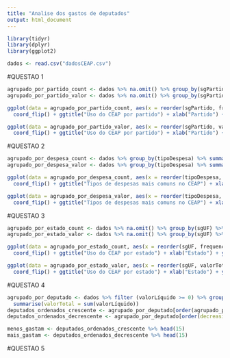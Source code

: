 ```yaml
---
title: "Analise dos gastos de deputados"
output: html_document
---
```


```r
library(tidyr)
library(dplyr)
library(ggplot2)
```


```r
dados <- read.csv("dadosCEAP.csv")

```

#QUESTAO 1

```r
agrupado_por_partido_count <- dados %>% na.omit() %>% group_by(sgPartido) %>% summarise(frequencia = n())
agrupado_por_partido_valor <- dados %>% na.omit() %>% group_by(sgPartido) %>% summarise(valorTotal = sum(valorLíquido))

ggplot(data = agrupado_por_partido_count, aes(x = reorder(sgPartido, frequencia), y = frequencia)) + geom_bar(stat = "identity", fill="steelblue") +
  coord_flip() + ggtitle("Uso do CEAP por partido") + xlab("Partido") + ylab("Numero de vezes que o CEAP foi utilizado")

ggplot(data = agrupado_por_partido_valor, aes(x = reorder(sgPartido, valorTotal), y = valorTotal)) + geom_bar(stat = "identity", fill="steelblue") +
  coord_flip() + ggtitle("Uso do CEAP por partido") + xlab("Partido") + ylab("Valor total gasto em reais")
```


#QUESTAO 2

```r
agrupado_por_despesa_count <- dados %>% group_by(tipoDespesa) %>% summarise(frequencia = n())
agrupado_por_despesa_valor <- dados %>% group_by(tipoDespesa) %>% summarise(valorTotal = sum(valorLíquido))

ggplot(data = agrupado_por_despesa_count, aes(x = reorder(tipoDespesa, frequencia), y = frequencia)) + geom_bar(stat = "identity", fill="steelblue") +
  coord_flip() + ggtitle("Tipos de despesas mais comuns no CEAP") + xlab("Tipo de despesa") + ylab("Numero de vezes que o CEAP foi utilizado para despesa")

ggplot(data = agrupado_por_despesa_valor, aes(x = reorder(tipoDespesa, valorTotal), y = valorTotal)) + geom_bar(stat = "identity", fill="steelblue") +
  coord_flip() + ggtitle("Tipos de despesas mais comuns no CEAP") + xlab("Tipo de despesa") + ylab("Valor gasto por despesa")

```

#QUESTAO 3

```r

agrupado_por_estado_count <- dados %>% na.omit() %>% group_by(sgUF) %>% summarise(frequencia = n())
agrupado_por_estado_valor <- dados %>% na.omit() %>% group_by(sgUF) %>% summarise(valorTotal = sum(valorLíquido))

ggplot(data = agrupado_por_estado_count, aes(x = reorder(sgUF, frequencia), y = frequencia)) + geom_bar(stat = "identity", fill="steelblue") +
  coord_flip() + ggtitle("Uso do CEAP por estado") + xlab("Estado") + ylab("Numero de vezes que o CEAP foi utilizado para o estado")

ggplot(data = agrupado_por_estado_valor, aes(x = reorder(sgUF, valorTotal), y = valorTotal)) + geom_bar(stat = "identity", fill="steelblue") +
  coord_flip() + ggtitle("Uso do CEAP por estado") + xlab("Estado") + ylab("Valor gasto por estado")

```

#QUESTAO 4

```r
agrupado_por_deputado <- dados %>% filter (valorLíquido >= 0) %>% group_by(nomeParlamentar, sgPartido, sgUF) %>%
  summarise(valorTotal = sum(valorLíquido))
deputados_ordenados_crescente <- agrupado_por_deputado[order(agrupado_por_deputado$valorTotal),]
deputados_ordenados_decrescente <- agrupado_por_deputado[order(decreasing = TRUE, agrupado_por_deputado$valorTotal),]

menos_gastam <- deputados_ordenados_crescente %>% head(15)
mais_gastam <- deputados_ordenados_decrescente %>% head(15)

```

#QUESTAO 5

```r

```




